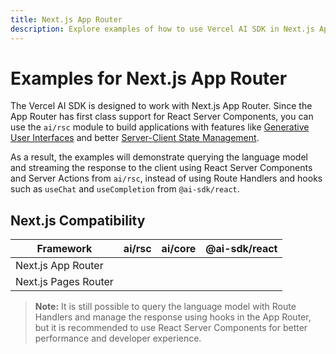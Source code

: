 ```yaml
---
title: Next.js App Router
description: Explore examples of how to use Vercel AI SDK in Next.js App Router Application.
---
```


# Examples for Next.js App Router

The Vercel AI SDK is designed to work with Next.js App Router. Since the App Router has first class support for React Server Components, you can use the `ai/rsc` module to build applications with features like [Generative User Interfaces](/docs/ai-sdk-rsc) and better [Server-Client State Management](/docs/ai-sdk-rsc/ai-ui-states).

As a result, the examples will demonstrate querying the language model and streaming the response to the client using React Server Components and Server Actions from `ai/rsc`, instead of using Route Handlers and hooks such as `useChat` and `useCompletion` from `@ai-sdk/react`.

## Next.js Compatibility

| Framework            | ai/rsc   | ai/core  | @ai-sdk/react |
| -------------------- | -------- | -------- | ------------- |
| Next.js App Router   | <Check/> | <Check/> | <Check/>      |
| Next.js Pages Router | <Cross/> | <Check/> | <Check/>      |

> **Note:** It is still possible to query the language model with Route Handlers and manage the response using hooks in the App Router, but it is recommended to use React Server Components for better performance and developer experience.
